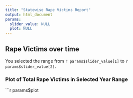 ```yaml
---
title: "Statewise Rape Victims Report"
output: html_document
params:
  slider_value: NULL
  plot: NULL
---
```


## Rape Victims over time

You selected the range from `r params$slider_value[1]` to `r params$slider_value[2]`.

### Plot of Total Rape Victims in Selected Year Range

```r
params$plot


